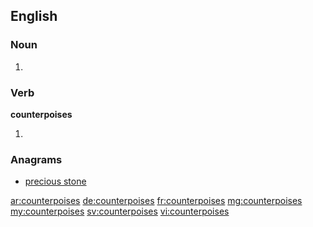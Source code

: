 ==English==

===Noun===
{{head|en}}

# {{plural of|counterpoise}}

===Verb===
'''counterpoises'''

# {{en-third-person singular of|counterpoise}}

===Anagrams===
* [[precious stone#English|precious stone]]

[[ar:counterpoises]]
[[de:counterpoises]]
[[fr:counterpoises]]
[[mg:counterpoises]]
[[my:counterpoises]]
[[sv:counterpoises]]
[[vi:counterpoises]]